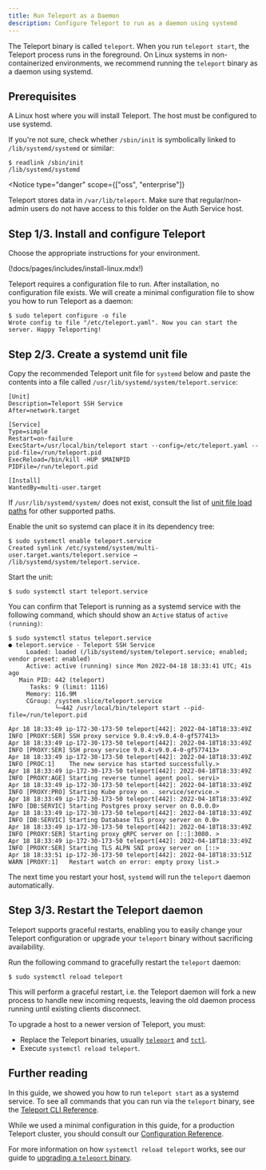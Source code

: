 ```yaml
---
title: Run Teleport as a Daemon
description: Configure Teleport to run as a daemon using systemd
---
```


The Teleport binary is called `teleport`. When you run `teleport start`, the
Teleport process runs in the foreground. On Linux systems in non-containerized
environments, we recommend running the `teleport` binary as a daemon using
systemd.

## Prerequisites

A Linux host where you will install Teleport. The host must be configured to use
systemd.

If you're not sure, check whether `/sbin/init` is symbolically linked to
`/lib/systemd/systemd` or similar:

```code
$ readlink /sbin/init
/lib/systemd/systemd
```

<Notice
  type="danger"
  scope={["oss", "enterprise"]}
>

  Teleport stores data in `/var/lib/teleport`. Make sure that regular/non-admin
  users do not have access to this folder on the Auth Service host.

</Notice>

## Step 1/3. Install and configure Teleport

Choose the appropriate instructions for your environment.

(!docs/pages/includes/install-linux.mdx!)

Teleport requires a configuration file to run. After installation, no
configuration file exists. We will create a minimal configuration file to show
you how to run Teleport as a daemon:

```code
$ sudo teleport configure -o file
Wrote config to file "/etc/teleport.yaml". Now you can start the server. Happy Teleporting!
```

## Step 2/3. Create a systemd unit file

Copy the recommended Teleport unit file for `systemd` below and paste the
contents into a file called `/usr/lib/systemd/system/teleport.service`:

```systemd
[Unit]
Description=Teleport SSH Service
After=network.target

[Service]
Type=simple
Restart=on-failure
ExecStart=/usr/local/bin/teleport start --config=/etc/teleport.yaml --pid-file=/run/teleport.pid
ExecReload=/bin/kill -HUP $MAINPID
PIDFile=/run/teleport.pid

[Install]
WantedBy=multi-user.target
```

<Notice type="tip">

If `/usr/lib/systemd/system/` does not exist, consult the list of
[unit file load paths](https://www.freedesktop.org/software/systemd/man/systemd.unit.html#Unit%20File%20Load%20Path)
for other supported paths.

</Notice>

Enable the unit so systemd can place it in its dependency tree:

```code
$ sudo systemctl enable teleport.service
Created symlink /etc/systemd/system/multi-user.target.wants/teleport.service → /lib/systemd/system/teleport.service.
```

Start the unit:

```code
$ sudo systemctl start teleport.service
```

You can confirm that Teleport is running as a systemd service with the following
command, which should show an `Active` status of `active (running)`:

```code
$ sudo systemctl status teleport.service
● teleport.service - Teleport SSH Service
     Loaded: loaded (/lib/systemd/system/teleport.service; enabled; vendor preset: enabled)
     Active: active (running) since Mon 2022-04-18 18:33:41 UTC; 41s ago
   Main PID: 442 (teleport)
      Tasks: 9 (limit: 1116)
     Memory: 116.9M
     CGroup: /system.slice/teleport.service
             └─442 /usr/local/bin/teleport start --pid-file=/run/teleport.pid

Apr 18 18:33:49 ip-172-30-173-50 teleport[442]: 2022-04-18T18:33:49Z INFO [PROXY:SER] SSH proxy service 9.0.4:v9.0.4-0-gf577413>
Apr 18 18:33:49 ip-172-30-173-50 teleport[442]: 2022-04-18T18:33:49Z INFO [PROXY:SER] SSH proxy service 9.0.4:v9.0.4-0-gf577413>
Apr 18 18:33:49 ip-172-30-173-50 teleport[442]: 2022-04-18T18:33:49Z INFO [PROC:1]    The new service has started successfully.>
Apr 18 18:33:49 ip-172-30-173-50 teleport[442]: 2022-04-18T18:33:49Z INFO [PROXY:AGE] Starting reverse tunnel agent pool. servi>
Apr 18 18:33:49 ip-172-30-173-50 teleport[442]: 2022-04-18T18:33:49Z INFO [PROXY:PRO] Starting Kube proxy on . service/service.>
Apr 18 18:33:49 ip-172-30-173-50 teleport[442]: 2022-04-18T18:33:49Z INFO [DB:SERVIC] Starting Postgres proxy server on 0.0.0.0>
Apr 18 18:33:49 ip-172-30-173-50 teleport[442]: 2022-04-18T18:33:49Z INFO [DB:SERVIC] Starting Database TLS proxy server on 0.0>
Apr 18 18:33:49 ip-172-30-173-50 teleport[442]: 2022-04-18T18:33:49Z INFO [PROXY:SER] Starting proxy gRPC server on [::]:3080. >
Apr 18 18:33:49 ip-172-30-173-50 teleport[442]: 2022-04-18T18:33:49Z INFO [PROXY:SER] Starting TLS ALPN SNI proxy server on [::>
Apr 18 18:33:51 ip-172-30-173-50 teleport[442]: 2022-04-18T18:33:51Z WARN [PROXY:1]   Restart watch on error: empty proxy list.>
```

The next time you restart your host, `systemd` will run the `teleport` daemon
automatically.

## Step 3/3. Restart the Teleport daemon

Teleport supports graceful restarts, enabling you to easily change your Teleport
configuration or upgrade your `teleport` binary without sacrificing
availability.

Run the following command to gracefully restart the `teleport` daemon:

```code
$ sudo systemctl reload teleport
```

This will perform a graceful restart, i.e. the Teleport daemon will fork a new
process to handle new incoming requests, leaving the old daemon process running
until existing clients disconnect.

<Admonition title="Upgrading" type="tip">

To upgrade a host to a newer version of Teleport, you must:

- Replace the Teleport binaries, usually [`teleport`](../../reference/cli.mdx#teleport)
   and [`tctl`](../../reference/cli.mdx#tctl).
- Execute `systemctl reload teleport`.

</Admonition>

## Further reading

In this guide, we showed you how to run `teleport start` as a systemd service.
To see all commands that you can run via the `teleport` binary, see the
[Teleport CLI Reference](../../reference/cli.mdx#teleport).

While we used a minimal configuration in this guide, for a production Teleport
cluster, you should consult our
[Configuration Reference](../../reference/config.mdx).

For more information on how `systemctl reload teleport` works, see our guide to
[upgrading a `teleport` binary](./upgrading-the-teleport-binary.mdx).
